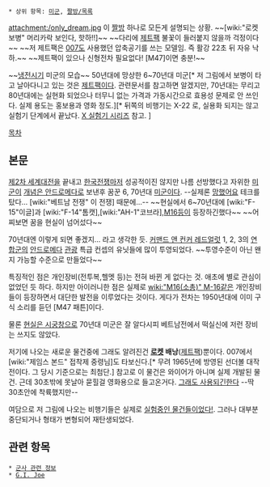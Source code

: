  * 상위 항목: [[미군]], [[짤방/목록]]

attachment:/only_dream.jpg
이 [[짤방]] 하나로 모든게 설명되는 상황. ~~[wiki:"로켓 보병" 머리카락 보인다, 핫하!!]~~
~~다리에 [[제트팩]] 불꽃이 들러붙지 않을까 걱정이다~~ ~~저 제트팩은 [[007]]도 사용했던 압축공기를 쓰는 모델임. 즉 활강 22초 뒤 자유 낙하.~~ 
~~제트팩이 있으나 신형전차 필요없다! [M47]이면 충분!~~

~~[[냉전]]시기 미군의 모습~~ 50년대에 망상한 6~70년대 미군[* 저 그림에서 보병이 타고 날아다니고 있는 것은 [[제트팩]]이다. 관련문서를 참고하면 알겠지만, 70년대는 무리고 80년대에는 실현화 되었으나 터무니 없는 가격과 가동시간으로 효용성 문제로 안 쓰인다. 실제 용도는 홍보용과 영화 정도.][* 뒤쪽의 비행기는 X-22 로, 실용화 되지는 않고 실험기 단계에서 끝났다. [[X 실험기 시리즈]] 참고. ] 

[[목차]]

== 본문 ==
[[제2차 세계대전]]을 끝내고 [[한국전쟁]]마저 성공적이진 않지만 나름 선방했다고 자위한 [[미군]]이 [[개념은 안드로메다로]] 보낸후 꿈꾼 6, 70년대 [[미군]]이다. --실제론 [[망했어요]] 테크를 탔다... [wiki:"베트남 전쟁" 이 전쟁] 때문에...-- ~~현실에서 6~70년대에 [wiki:"F-15"이글]과 [wiki:"F-14"톰캣],[wiki:"AH-1"코브라],[[M16]]등이 등장하긴했다~~ ~~어찌보면 꿈을 현실이 넘어섰다~~

70년대엔 이렇게 되면 좋겠지... 라고 생각한 듯. [[커맨드 앤 컨커 레드얼럿]] 1, 2, 3의 [[연합군]]의 [[안드로메다]] [[관광]] 특급 컨셉의 유닛들에 많이 투영되었다. ~~투영수준이 아닌 왠지 가능할 수준으로 만들었다~~

특징적인 점은 개인장비(전투복,헬멧 등)는 전혀 바뀐 게 없다는 것. 애초에 별로 관심이 없었던 듯 하다. 하지만 아이러니한 점은 실제로 [[wiki:"M16(소총)" M-16]]같은 개인장비들이 등장하면서 대단한 발전을 이루었다는 것이다. 게다가 전차는 1950년대에 이미 구식 소리를 듣던 [M47 패튼]이다.

물론 [[현실은 시궁창]]으로 70년대 미군은 잘 알다시피 베트남전에서 떡실신에 저런 장비는 쓰지도 않았다.

저기에 나오는 새로운 물건중에 그래도 알려진건 '''[[로켓]] 배낭'''([[제트팩]])뿐이다. 007에서 [wiki:"제임스 본드" 접착제 중령님]도 타보신다.[* 무려 1965년에 방영된 선더볼 대작전이다. 그 당시 기준으로는 최첨단.] 참고로 이 물건은 와이어가 아니며 실제 개발된 물건. 근데 30초밖에 못날아 묻힐걸 영화용으로 들고온거다. [http://tvple.com/122231 그래도 사용되긴한다] --딱 30초안에 착륙했지만--

여담으로 저 그림에 나오는 비행기들은 실제로 [[X 실험기 시리즈|실험중인 물건들이었다!]]. 그러나 대부분 중단되거나 형태가 변형되어 재탄생되었다. 
== 관련 항목 ==
 * [[군사 관련 정보]]
 * [[G.I. Joe]]

